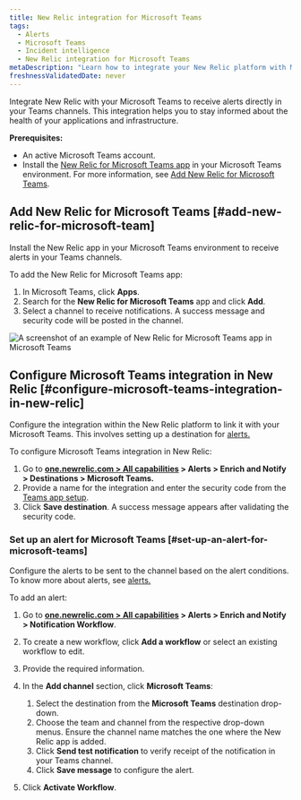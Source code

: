 ```yaml
---
title: New Relic integration for Microsoft Teams
tags:
  - Alerts
  - Microsoft Teams
  - Incident intelligence
  - New Relic integration for Microsoft Teams
metaDescription: "Learn how to integrate your New Relic platform with Microsoft Teams."
freshnessValidatedDate: never
---
```


Integrate New Relic with your Microsoft Teams to receive alerts directly in your Teams channels. This integration helps you to stay informed about the health of your applications and infrastructure.



**Prerequisites:**

* An active Microsoft Teams account.
* Install the [New Relic for Microsoft Teams app](https://appsource.microsoft.com/en-us/product/Office365/WA200008155) in your Microsoft Teams environment. For more information, see [Add New Relic for Microsoft Teams](#add-new-relic-for-microsoft-teams). 


## Add New Relic for Microsoft Teams [#add-new-relic-for-microsoft-team]

Install the New Relic app in your Microsoft Teams environment to receive alerts in your Teams channels.

To add the New Relic for Microsoft Teams app:

1. In Microsoft Teams, click **Apps**.
2. Search for the **New Relic for Microsoft Teams** app and click **Add**.
3. Select a channel to receive notifications. A success message and security code will be posted in the channel.

  <img
    title="An example of New Relic for Microsoft Teams app in Microsoft Teams."
    alt="A screenshot of an example of New Relic for Microsoft Teams app in Microsoft Teams"
    src="/images/msteams-security-code.webp"
  />

## Configure Microsoft Teams integration in New Relic [#configure-microsoft-teams-integration-in-new-relic]

Configure the integration within the New Relic platform to link it with your Microsoft Teams. This involves setting up a destination for [alerts.](/docs/alerts/overview/)

To configure Microsoft Teams integration in New Relic:

1. Go to **[one.newrelic.com > All capabilities](https://one.newrelic.com/all-capabilities) > Alerts > Enrich and Notify > Destinations > Microsoft Teams.**
2. Provide a name for the integration and enter the security code from the [Teams app setup](#add-new-relic-for-microsoft-teams).
3. Click **Save destination**. A success message appears after validating the security code.

### Set up an alert for Microsoft Teams [#set-up-an-alert-for-microsoft-teams]

Configure the alerts to be sent to the channel based on the alert conditions. To know more about alerts, see [alerts.](/docs/alerts/overview/)

To add an alert:

1. Go to **[one.newrelic.com > All capabilities](https://one.newrelic.com/all-capabilities) > Alerts > Enrich and Notify > Notification Workflow**.
2. To create a new workflow, click **Add a workflow** or select an existing workflow to edit.
3. Provide the required information.
4. In the **Add channel** section, click **Microsoft Teams**:

    1. Select the destination from the **Microsoft Teams** destination drop-down.
    2. Choose the team and channel from the respective drop-down menus. Ensure the channel name matches the one where the New Relic app is added.
    3. Click **Send test notification** to verify receipt of the notification in your Teams channel.
    4. Click **Save message** to configure the alert.

5. Click **Activate Workflow**.


